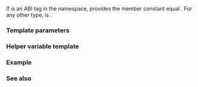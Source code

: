 {{cpp/experimental/title|is_abi_tag}}
{{cpp/experimental/simd/navbar}}

{{ddcl|header=experimental/simd|since=parallelism_ts_2|
template&lt; class T &gt;
struct is_abi_tag;
}}

If {{c|T}} is an ABI tag in the {{tt|simd_abi}} namespace, provides the member constant {{c|value}} equal {{c|true}}. For any other type, {{c|value}} is {{c|false}}.

===Template parameters===
{{par begin}}
{{par|T|a type to check}}
{{par end}}

===Helper variable template===
{{ddcl|since=parallelism_ts_2|1=
template&lt; class T &gt;
constexpr bool is_abi_tag_v = is_abi_tag&lt;T&gt;::value;
}}

{{cpp/types/integral_constant/inherit|{{c|T}} is an ABI tag type}}

===Example===
{{example
|code=
#include &lt;experimental/simd&gt;

static_assert(std::experimental::is_abi_tag_v&lt;stdx::simd_abi::scalar&gt;);
static_assert(!std::experimental::is_abi_tag_v&lt;int&gt;);

int main() {}
}}

===See also===
{{dsc begin}}
{{dsc inc|cpp/experimental/simd/dsc is_simd_flag_type}}
{{dsc end}}

{{langlinks|ja|zh}}